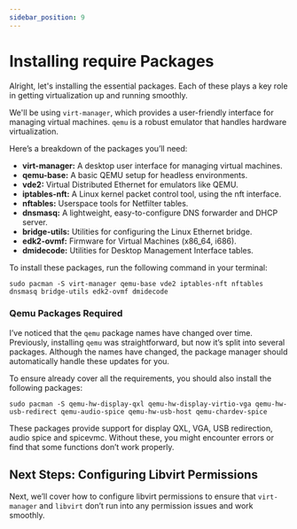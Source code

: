 ```yaml
---
sidebar_position: 9
---
```


# Installing require Packages

Alright, let's installing the essential packages. Each of these plays a key role in getting virtualization up and running smoothly.

We'll be using `virt-manager`, which provides a user-friendly interface for managing virtual machines. `qemu` is a robust emulator that handles hardware virtualization.

Here’s a breakdown of the packages you’ll need:

- **virt-manager:** A desktop user interface for managing virtual machines.
- **qemu-base:** A basic QEMU setup for headless environments.
- **vde2:** Virtual Distributed Ethernet for emulators like QEMU.
- **iptables-nft:** A Linux kernel packet control tool, using the nft interface.
- **nftables:** Userspace tools for Netfilter tables.
- **dnsmasq:** A lightweight, easy-to-configure DNS forwarder and DHCP server.
- **bridge-utils:** Utilities for configuring the Linux Ethernet bridge.
- **edk2-ovmf:** Firmware for Virtual Machines (x86_64, i686).
- **dmidecode:** Utilities for Desktop Management Interface tables.

To install these packages, run the following command in your terminal:
```shell
sudo pacman -S virt-manager qemu-base vde2 iptables-nft nftables dnsmasq bridge-utils edk2-ovmf dmidecode
```

### Qemu Packages Required

I’ve noticed that the `qemu` package names have changed over time. Previously, installing `qemu` was straightforward, but now it’s split into several packages. Although the names have changed, the package manager should automatically handle these updates for you.

To ensure already cover all the requirements, you should also install the following packages:

```shell
sudo pacman -S qemu-hw-display-qxl qemu-hw-display-virtio-vga qemu-hw-usb-redirect qemu-audio-spice qemu-hw-usb-host qemu-chardev-spice
```

These packages provide support for display QXL, VGA, USB redirection, audio spice and spicevmc. Without these, you might encounter errors or find that some functions don’t work properly.

## Next Steps: Configuring Libvirt Permissions

Next, we’ll cover how to configure libvirt permissions to ensure that `virt-manager` and `libvirt` don’t run into any permission issues and work smoothly.

